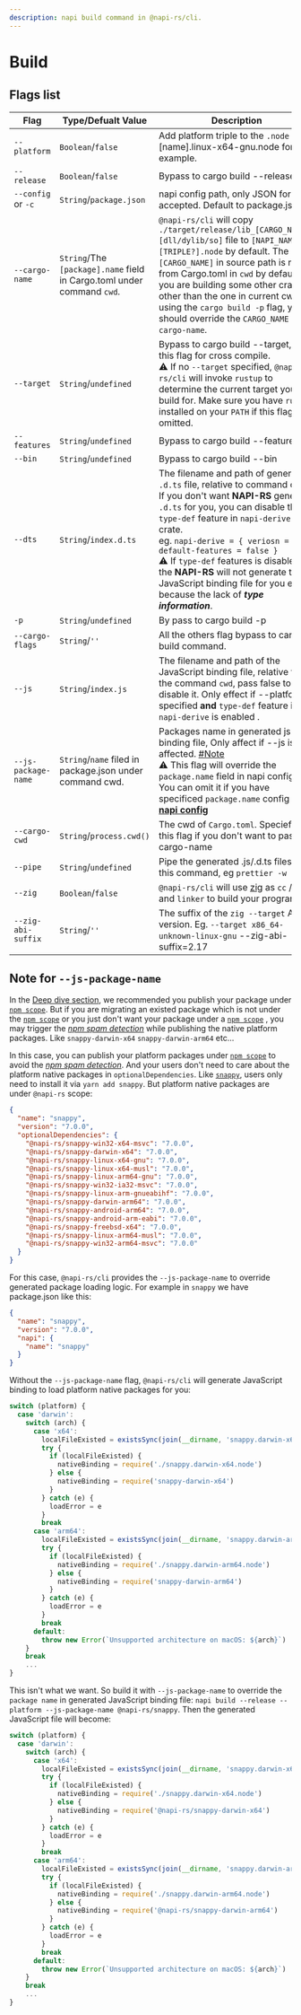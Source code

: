```yaml
---
description: napi build command in @napi-rs/cli.
---
```


# Build


## Flags list

| Flag                | Type/Defualt Value                                                                  | Description                                                                                                                                                                                                                                                                                                                                                                                                                                                          |
| ------------------- | ----------------------------------------------------------------------------------- | -------------------------------------------------------------------------------------------------------------------------------------------------------------------------------------------------------------------------------------------------------------------------------------------------------------------------------------------------------------------------------------------------------------------------------------------------------------------- |
| `--platform`        | `Boolean`/`false`                                                                   | Add platform triple to the `.node` file. <Green>[name].linux-x64-gnu.node</Green> for example.                                                                                                                                                                                                                                                                                                                                                                       |
| `--release`         | `Boolean`/`false`                                                                   | Bypass to <Green>cargo build --release</Green>                                                                                                                                                                                                                                                                                                                                                                                                                       |
| `--config` or `-c`  | `String`/`package.json`                                                             | napi config path, only JSON format accepted. Default to <Green>package.json</Green>                                                                                                                                                                                                                                                                                                                                                                                  |
| `--cargo-name`      | `String`/The `[package].name` field in <Rust>Cargo.toml</Rust> under command `cwd`. | `@napi-rs/cli` will copy `./target/release/lib_[CARGO_NAME].[dll/dylib/so]` file to `[NAPI_NAME].[TRIPLE?].node` by default. The `[CARGO_NAME]` in source path is read from <Rust>Cargo.toml</Rust> in `cwd` by default. If you are building some other crate other than the one in current cwd using the `cargo build -p` flag, you should override the `CARGO_NAME` by `--cargo-name`.                                                                             |
| `--target`          | `String`/`undefined`                                                                | Bypass to <Green>cargo build --target</Green>, use this flag for cross compile.<br /><Warning>⚠️ If no `--target` specified, `@napi-rs/cli` will invoke `rustup` to determine the current target you build for. Make sure you have `rustup` installed on your `PATH` if this flag is omitted.</Warning>                                                                                                                                                              |
| `--features`        | `String`/`undefined`                                                                | Bypass to <Green>cargo build --features</Green>                                                                                                                                                                                                                                                                                                                                                                                                                      |
| `--bin`             | `String`/`undefined`                                                                | Bypass to <Green>cargo build --bin</Green>                                                                                                                                                                                                                                                                                                                                                                                                                           |
| `--dts`             | `String`/`index.d.ts`                                                               | The filename and path of generated `.d.ts` file, relative to command cwd. <br />If you don't want **NAPI-RS** generate `.d.ts` for you, you can disable the `type-def` feature in `napi-derive` crate. <br />eg. `napi-derive = { veriosn = "2", default-features = false }`<br /><Warning>⚠️ If `type-def` features is disabled, the **NAPI-RS** will not generate the JavaScript binding file for you either because the lack of **_type information_**</Warning>. |
| `-p`                | `String`/`undefined`                                                                | By pass to <Green>cargo build -p</Green>                                                                                                                                                                                                                                                                                                                                                                                                                             |
| `--cargo-flags`     | `String`/`''`                                                                       | All the others flag bypass to <Green>cargo build</Green> command.                                                                                                                                                                                                                                                                                                                                                                                                    |
| `--js`              | `String`/`index.js`                                                                 | The filename and path of the JavaScript binding file, relative to the command `cwd`, pass <Warning>false</Warning> to disable it. Only effect if <Green>--platform</Green> is specified **and** `type-def` feature in `napi-derive` is enabled .                                                                                                                                                                                                                     |
| `--js-package-name` | `String`/`name` filed in <Green>package.json</Green> under command cwd.             | Packages name in generated js binding file, Only affect if <Green>--js</Green> is affected. [#Note](#note-for---js-package-name)<br /><Warning>⚠️ This flag will override the `package.name` field in napi config</Warning><br />You can omit it if you have specificed `package.name` config of [**napi config**](./napi-config)                                                                                                                                    |
| `--cargo-cwd`       | `String`/`process.cwd()`                                                            | The cwd of `Cargo.toml`. Speciefied this flag if you don't want to pass <Green>--cargo-name</Green>                                                                                                                                                                                                                                                                                                                                                                  |
| `--pipe`            | `String`/`undefined`                                                                | Pipe the generated <Green>.js/.d.ts</Green> files to this command, eg <Green>`prettier -w`</Green>                                                                                                                                                                                                                                                                                                                                                                   |
| `--zig`             | `Boolean`/`false`                                                                   | `@napi-rs/cli` will use [zig](https://andrewkelley.me/post/zig-cc-powerful-drop-in-replacement-gcc-clang.html) as `cc` / `cxx` and `linker` to build your program.                                                                                                                                                                                                                                                                                                   |
| `--zig-abi-suffix`  | `String`/`''`                                                                       | The suffix of the `zig --target` ABI version. Eg. `--target x86_64-unknown-linux-gnu` <Green>--zig-abi-suffix=2.17</Green>                                                                                                                                                                                                                                                                                                                                           |

## Note for `--js-package-name`

In the [Deep dive section](../introduction/getting-started#deep-dive), we recommended you publish your package under [`npm scope`](https://docs.npmjs.com/creating-and-publishing-scoped-public-packages/). But if you are migrating an existed package which is not under the [`npm scope`](https://docs.npmjs.com/creating-and-publishing-scoped-public-packages/) or you just don't want your package under a [`npm scope`](https://docs.npmjs.com/creating-and-publishing-scoped-public-packages/) , you may trigger the [_npm spam detection_](https://stackoverflow.com/questions/48668389/npm-publish-failed-with-package-name-triggered-spam-detection/54135900#54135900) while publishing the native platform packages. Like `snappy-darwin-x64` `snappy-darwin-arm64` etc...

In this case, you can publish your platform packages under [`npm scope`](https://docs.npmjs.com/creating-and-publishing-scoped-public-packages/) to avoid the [_npm spam detection_](https://stackoverflow.com/questions/48668389/npm-publish-failed-with-package-name-triggered-spam-detection/54135900#54135900). And your users don't need to care about the platform native packages in `optionalDependencies`. Like [`snappy`](https://github.com/Brooooooklyn/snappy/), users only need to install it via `yarn add snappy`. But platform native packages are under `@napi-rs` scope:

```json
{
  "name": "snappy",
  "version": "7.0.0",
  "optionalDependencies": {
    "@napi-rs/snappy-win32-x64-msvc": "7.0.0",
    "@napi-rs/snappy-darwin-x64": "7.0.0",
    "@napi-rs/snappy-linux-x64-gnu": "7.0.0",
    "@napi-rs/snappy-linux-x64-musl": "7.0.0",
    "@napi-rs/snappy-linux-arm64-gnu": "7.0.0",
    "@napi-rs/snappy-win32-ia32-msvc": "7.0.0",
    "@napi-rs/snappy-linux-arm-gnueabihf": "7.0.0",
    "@napi-rs/snappy-darwin-arm64": "7.0.0",
    "@napi-rs/snappy-android-arm64": "7.0.0",
    "@napi-rs/snappy-android-arm-eabi": "7.0.0",
    "@napi-rs/snappy-freebsd-x64": "7.0.0",
    "@napi-rs/snappy-linux-arm64-musl": "7.0.0",
    "@napi-rs/snappy-win32-arm64-msvc": "7.0.0"
  }
}
```

For this case, `@napi-rs/cli` provides the `--js-package-name` to override generated package loading logic. For example in `snappy` we have <Green>package.json</Green> like this:

```json
{
  "name": "snappy",
  "version": "7.0.0",
  "napi": {
    "name": "snappy"
  }
}
```

Without the `--js-package-name` flag, `@napi-rs/cli` will generate JavaScript binding to load platform native packages for you:

```js {10,22} filename="index.js"
switch (platform) {
  case 'darwin':
    switch (arch) {
      case 'x64':
        localFileExisted = existsSync(join(__dirname, 'snappy.darwin-x64.node'))
        try {
          if (localFileExisted) {
            nativeBinding = require('./snappy.darwin-x64.node')
          } else {
            nativeBinding = require('snappy-darwin-x64')
          }
        } catch (e) {
          loadError = e
        }
        break
      case 'arm64':
        localFileExisted = existsSync(join(__dirname, 'snappy.darwin-arm64.node'))
        try {
          if (localFileExisted) {
            nativeBinding = require('./snappy.darwin-arm64.node')
          } else {
            nativeBinding = require('snappy-darwin-arm64')
          }
        } catch (e) {
          loadError = e
        }
        break
      default:
        throw new Error(`Unsupported architecture on macOS: ${arch}`)
    }
    break
    ...
}
```

This isn't what we want. So build it with `--js-package-name` to override the `package name` in generated JavaScript binding file: `napi build --release --platform --js-package-name @napi-rs/snappy`. Then the generated JavaScript file will become:

```js {10,22} filename="index.js"
switch (platform) {
  case 'darwin':
    switch (arch) {
      case 'x64':
        localFileExisted = existsSync(join(__dirname, 'snappy.darwin-x64.node'))
        try {
          if (localFileExisted) {
            nativeBinding = require('./snappy.darwin-x64.node')
          } else {
            nativeBinding = require('@napi-rs/snappy-darwin-x64')
          }
        } catch (e) {
          loadError = e
        }
        break
      case 'arm64':
        localFileExisted = existsSync(join(__dirname, 'snappy.darwin-arm64.node'))
        try {
          if (localFileExisted) {
            nativeBinding = require('./snappy.darwin-arm64.node')
          } else {
            nativeBinding = require('@napi-rs/snappy-darwin-arm64')
          }
        } catch (e) {
          loadError = e
        }
        break
      default:
        throw new Error(`Unsupported architecture on macOS: ${arch}`)
    }
    break
    ...
}
```
